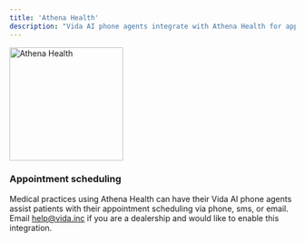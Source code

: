 ```yaml
---
title: 'Athena Health'
description: "Vida AI phone agents integrate with Athena Health for appointment scheduling and more!"
---
```


<img src="https://vidapublic.s3.us-east-2.amazonaws.com/athena-health-logo.png" alt="Athena Health" noZoom width="200" />

### Appointment scheduling

Medical practices using Athena Health can have their Vida AI phone agents assist patients with their appointment scheduling via phone, sms, or email. Email help@vida.inc if you are a dealership and would like to enable this integration.